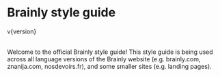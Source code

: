 
<Meta title="Introduction 👩‍💻" />

# Brainly style guide

<div>v{version}</div>

<br />

Welcome to the official Brainly style guide! This style guide is being used across all language versions of the Brainly website (e.g. <Link href="https://brainly.com">brainly.com</Link>, <Link href="https://znanija.com">znanija.com</Link>, <Link href="https://nosdevoirs.fr">nosdevoirs.fr</Link>), and some smaller sites (e.g. landing pages).

